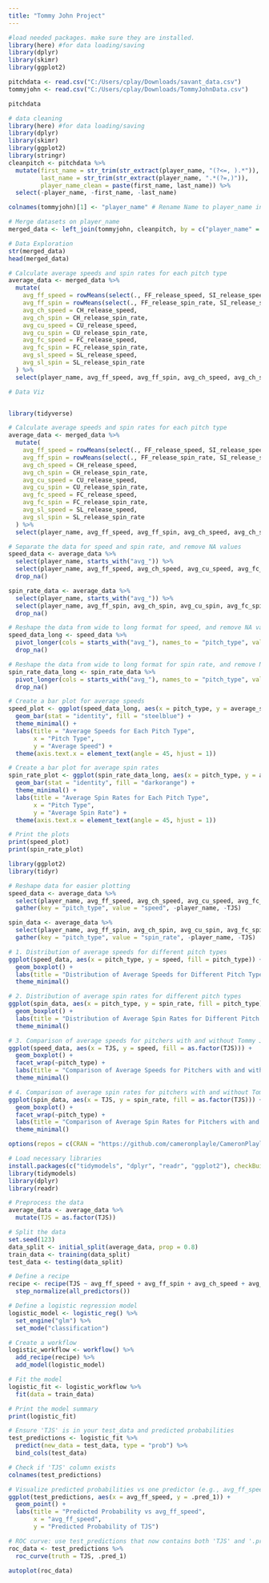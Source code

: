 ```yaml
---
title: "Tommy John Project"
---
```


```r
#load needed packages. make sure they are installed.
library(here) #for data loading/saving
library(dplyr)
library(skimr)
library(ggplot2)
```

```r
pitchdata <- read.csv("C:/Users/cplay/Downloads/savant_data.csv")
tommyjohn <- read.csv("C:/Users/cplay/Downloads/TommyJohnData.csv")

pitchdata
```

```r
# data cleaning
library(here) #for data loading/saving
library(dplyr)
library(skimr)
library(ggplot2)
library(stringr)
cleanpitch <- pitchdata %>%
  mutate(first_name = str_trim(str_extract(player_name, "(?<=, ).*")),
         last_name = str_trim(str_extract(player_name, ".*(?=,)")),
         player_name_clean = paste(first_name, last_name)) %>%
  select(-player_name, -first_name, -last_name)

colnames(tommyjohn)[1] <- "player_name" # Rename Name to player_name in tommy_john_data
```

```r
# Merge datasets on player_name
merged_data <- left_join(tommyjohn, cleanpitch, by = c("player_name" = "player_name_clean"))
```

```r
# Data Exploration
str(merged_data)
head(merged_data) 

```

```r
# Calculate average speeds and spin rates for each pitch type
average_data <- merged_data %>%
  mutate(
    avg_ff_speed = rowMeans(select(., FF_release_speed, SI_release_speed), na.rm = TRUE),
    avg_ff_spin = rowMeans(select(., FF_release_spin_rate, SI_release_spin_rate), na.rm = TRUE),
    avg_ch_speed = CH_release_speed,
    avg_ch_spin = CH_release_spin_rate,
    avg_cu_speed = CU_release_speed,
    avg_cu_spin = CU_release_spin_rate,
    avg_fc_speed = FC_release_speed,
    avg_fc_spin = FC_release_spin_rate,
    avg_sl_speed = SL_release_speed,
    avg_sl_spin = SL_release_spin_rate
  ) %>%
  select(player_name, avg_ff_speed, avg_ff_spin, avg_ch_speed, avg_ch_spin, avg_cu_speed, avg_cu_spin, avg_fc_speed, avg_fc_spin, avg_sl_speed, avg_sl_spin, TJS)
```

```r
# Data Viz


library(tidyverse)

# Calculate average speeds and spin rates for each pitch type
average_data <- merged_data %>%
  mutate(
    avg_ff_speed = rowMeans(select(., FF_release_speed, SI_release_speed), na.rm = TRUE),
    avg_ff_spin = rowMeans(select(., FF_release_spin_rate, SI_release_spin_rate), na.rm = TRUE),
    avg_ch_speed = CH_release_speed,
    avg_ch_spin = CH_release_spin_rate,
    avg_cu_speed = CU_release_speed,
    avg_cu_spin = CU_release_spin_rate,
    avg_fc_speed = FC_release_speed,
    avg_fc_spin = FC_release_spin_rate,
    avg_sl_speed = SL_release_speed,
    avg_sl_spin = SL_release_spin_rate
  ) %>%
  select(player_name, avg_ff_speed, avg_ff_spin, avg_ch_speed, avg_ch_spin, avg_cu_speed, avg_cu_spin, avg_fc_speed, avg_fc_spin, avg_sl_speed, avg_sl_spin, TJS)

# Separate the data for speed and spin rate, and remove NA values
speed_data <- average_data %>%
  select(player_name, starts_with("avg_")) %>%
  select(player_name, avg_ff_speed, avg_ch_speed, avg_cu_speed, avg_fc_speed, avg_sl_speed) %>%
  drop_na()

spin_rate_data <- average_data %>%
  select(player_name, starts_with("avg_")) %>%
  select(player_name, avg_ff_spin, avg_ch_spin, avg_cu_spin, avg_fc_spin, avg_sl_spin) %>%
  drop_na()

# Reshape the data from wide to long format for speed, and remove NA values
speed_data_long <- speed_data %>%
  pivot_longer(cols = starts_with("avg_"), names_to = "pitch_type", values_to = "average_speed") %>%
  drop_na()

# Reshape the data from wide to long format for spin rate, and remove NA values
spin_rate_data_long <- spin_rate_data %>%
  pivot_longer(cols = starts_with("avg_"), names_to = "pitch_type", values_to = "average_spin_rate") %>%
  drop_na()

# Create a bar plot for average speeds
speed_plot <- ggplot(speed_data_long, aes(x = pitch_type, y = average_speed)) +
  geom_bar(stat = "identity", fill = "steelblue") +
  theme_minimal() +
  labs(title = "Average Speeds for Each Pitch Type",
       x = "Pitch Type",
       y = "Average Speed") +
  theme(axis.text.x = element_text(angle = 45, hjust = 1))

# Create a bar plot for average spin rates
spin_rate_plot <- ggplot(spin_rate_data_long, aes(x = pitch_type, y = average_spin_rate)) +
  geom_bar(stat = "identity", fill = "darkorange") +
  theme_minimal() +
  labs(title = "Average Spin Rates for Each Pitch Type",
       x = "Pitch Type",
       y = "Average Spin Rate") +
  theme(axis.text.x = element_text(angle = 45, hjust = 1))

# Print the plots
print(speed_plot)
print(spin_rate_plot)
```

```r
library(ggplot2)
library(tidyr)

# Reshape data for easier plotting
speed_data <- average_data %>%
  select(player_name, avg_ff_speed, avg_ch_speed, avg_cu_speed, avg_fc_speed, avg_sl_speed, TJS) %>%
  gather(key = "pitch_type", value = "speed", -player_name, -TJS)

spin_data <- average_data %>%
  select(player_name, avg_ff_spin, avg_ch_spin, avg_cu_spin, avg_fc_spin, avg_sl_spin, TJS) %>%
  gather(key = "pitch_type", value = "spin_rate", -player_name, -TJS)

# 1. Distribution of average speeds for different pitch types
ggplot(speed_data, aes(x = pitch_type, y = speed, fill = pitch_type)) +
  geom_boxplot() +
  labs(title = "Distribution of Average Speeds for Different Pitch Types", x = "Pitch Type", y = "Speed (mph)") +
  theme_minimal()

# 2. Distribution of average spin rates for different pitch types
ggplot(spin_data, aes(x = pitch_type, y = spin_rate, fill = pitch_type)) +
  geom_boxplot() +
  labs(title = "Distribution of Average Spin Rates for Different Pitch Types", x = "Pitch Type", y = "Spin Rate (rpm)") +
  theme_minimal()

# 3. Comparison of average speeds for pitchers with and without Tommy John surgery
ggplot(speed_data, aes(x = TJS, y = speed, fill = as.factor(TJS))) +
  geom_boxplot() +
  facet_wrap(~pitch_type) +
  labs(title = "Comparison of Average Speeds for Pitchers with and without Tommy John Surgery", x = "Tommy John Surgery (0 = No, 1 = Yes)", y = "Speed (mph)") +
  theme_minimal()

# 4. Comparison of average spin rates for pitchers with and without Tommy John surgery
ggplot(spin_data, aes(x = TJS, y = spin_rate, fill = as.factor(TJS))) +
  geom_boxplot() +
  facet_wrap(~pitch_type) +
  labs(title = "Comparison of Average Spin Rates for Pitchers with and without Tommy John Surgery", x = "Tommy John Surgery (0 = No, 1 = Yes)", y = "Spin Rate (rpm)") +
  theme_minimal() 
```

```r
options(repos = c(CRAN = "https://github.com/cameronplayle/CameronPlayle-P2-Portfolio.git"))

# Load necessary libraries
install.packages(c("tidymodels", "dplyr", "readr", "ggplot2"), checkBuilt = FALSE)
library(tidymodels)
library(dplyr)
library(readr)

# Preprocess the data
average_data <- average_data %>%
  mutate(TJS = as.factor(TJS))

# Split the data
set.seed(123)
data_split <- initial_split(average_data, prop = 0.8)
train_data <- training(data_split)
test_data <- testing(data_split)

# Define a recipe
recipe <- recipe(TJS ~ avg_ff_speed + avg_ff_spin + avg_ch_speed + avg_ch_spin + avg_cu_speed + avg_cu_spin + avg_fc_speed + avg_fc_spin + avg_sl_speed + avg_sl_spin, data = train_data) %>%
  step_normalize(all_predictors())

# Define a logistic regression model
logistic_model <- logistic_reg() %>%
  set_engine("glm") %>%
  set_mode("classification")

# Create a workflow
logistic_workflow <- workflow() %>%
  add_recipe(recipe) %>%
  add_model(logistic_model)

# Fit the model
logistic_fit <- logistic_workflow %>%
  fit(data = train_data)

# Print the model summary
print(logistic_fit)
```

```r
# Ensure 'TJS' is in your test_data and predicted probabilities
test_predictions <- logistic_fit %>%
  predict(new_data = test_data, type = "prob") %>%
  bind_cols(test_data)

# Check if 'TJS' column exists
colnames(test_predictions)

# Visualize predicted probabilities vs one predictor (e.g., avg_ff_speed)
ggplot(test_predictions, aes(x = avg_ff_speed, y = .pred_1)) +
  geom_point() +
  labs(title = "Predicted Probability vs avg_ff_speed",
       x = "avg_ff_speed",
       y = "Predicted Probability of TJS")

# ROC curve: use test_predictions that now contains both 'TJS' and '.pred_1'
roc_data <- test_predictions %>%
  roc_curve(truth = TJS, .pred_1)

autoplot(roc_data)
```
